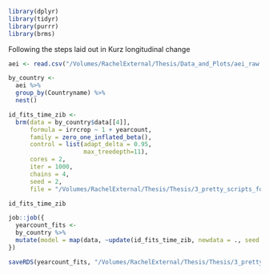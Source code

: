 ```r
library(dplyr)
library(tidyr)
library(purrr)
library(brms)
```

Following the steps laid out in Kurz longitudinal change

```r
aei <- read.csv("/Volumes/RachelExternal/Thesis/Data_and_Plots/aei_raw.csv")
```

```r
by_country <-
  aei %>%
  group_by(Countryname) %>%
  nest()
```

```r
id_fits_time_zib <-
  brm(data = by_country$data[[4]],
      formula = irrcrop ~ 1 + yearcount,
      family = zero_one_inflated_beta(),
      control = list(adapt_delta = 0.95, 
                     max_treedepth=11),
      cores = 2, 
      iter = 1000, 
      chains = 4,
      seed = 2,
      file = "/Volumes/RachelExternal/Thesis/Thesis/3_pretty_scripts_for_profs/Fits/Country_fits_pred_intercept_years.Rds")
```


```r
id_fits_time_zib
```

```r
job::job({
  yearcount_fits <- 
  by_country %>%
  mutate(model = map(data, ~update(id_fits_time_zib, newdata = ., seed = 2)))
})

saveRDS(yearcount_fits, "/Volumes/RachelExternal/Thesis/Thesis/3_pretty_scripts_for_profs/Fits/Country_fits_pred_intercept_years_full.Rds")
```



